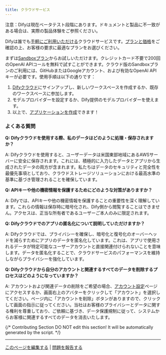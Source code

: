 ```yaml
---
title: クラウドサービス
---
```


<Info>
注意：Difyは現在ベータテスト段階にあります。ドキュメントと製品に不一致がある場合は、実際の製品体験をご参照ください。
</Info>

Difyは誰でも[手軽にご利用いただける](https://cloud.dify.ai/apps)クラウドサービスです。[プランと価格](https://dify.ai/pricing)をご確認の上、お客様の要求に最適なプランをお選びください。

まずは[Sandboxプラン](http://cloud.dify.ai/)からお試しいただけます。クレジットカード不要で200回のOpenAI APIコールを無料で試すことができます。クラウド版のSandboxプランのご利用には、GitHubまたはGoogleアカウント、および有効なOpenAI APIキーが必要です。使用手順は以下の通りです：

1. [Difyクラウド](https://cloud.dify.ai)にサインアップし、新しいワークスペースを作成するか、既存のワークスペースに参加します。
2. モデルプロバイダーを設定するか、Dify提供のモデルプロバイダーを使えます。
3. 以上で、[アプリケーションを作成](../guides/application-orchestrate/creating-an-application)できます！

### よくある質問

**Q: Difyクラウドを使用する際、私のデータはどのように処理・保存されますか？**

A: Difyクラウドを使用すると、ユーザーデータは米国東部地域にあるAWSサーバーに安全に保存されます。これには、積極的に入力したデータとアプリから生成されたデータの両方が含まれます。私たちはデータのセキュリティと完全性を最優先事項としており、クラウドストレージソリューションにおける最高水準の基準に基づき管理されることを確保しています。

**Q: APIキーや他の機密情報を保護するためにどのような対策がありますか？**

A: Difyでは、APIキーや他の機密情報を保護することの重要性を深く理解しています。これらの情報は保存時に暗号化され、Dify側から閲覧することはできません。アクセスは、正当な所有者であるユーザーご本人のみに限定されます。

**Q: Difyクラウドでのアプリの匿名化について説明していただけますか？**

A: Difyクラウドでは、プライバシーを確保し、暗号化と復号化のオーバーヘッドを減らすためにアプリのデータを匿名化しています。これは、アプリで使用されるデータが特定可能なユーザーアカウントと直接関連付けられないことを意味します。データを匿名化することで、クラウドサービスのパフォーマンスを維持しながらプライバシーを強化しています。

**Q: Difyクラウドから自分のアカウントと関連するすべてのデータを削除するプロセスはどのようになっていますか？**

A: アカウントおよび関連データの削除をご希望の場合、[アカウント設定](https://cloud.dify.ai/account)ページにアクセスするか、画面右上のアバターをクリックして「アカウント」を選択してください。ページ内に「アカウントを削除」ボタンがありますので、クリックして画面の指示に従ってください。当社はお客様のプライバシーとデータに関する権利を尊重しており、ご依頼に基づき、データ保護規制に従って、システムからお客様に関連するすべてのデータを消去いたします。

{/*
Contributing Section
DO NOT edit this section!
It will be automatically generated by the script.
*/}

---

[このページを編集する](https://github.com/langgenius/dify-docs/edit/main/ja-jp/getting-started/cloud.mdx) | [問題を報告する](https://github.com/langgenius/dify-docs/issues/new?title=ドキュメントの問題%3A%20&body=%23%23%20問題の説明%0A%3C%21--%20発見した問題について簡単に説明してください%20--%3E%0A%0A%23%23%20ページリンク%0Ahttps%3A%2F%2Fgithub.com%2Flanggenius%2Fdify-docs%2Fblob%2Fmain%2Fja-jp/getting-started%2Fcloud.mdx%0A%0A%23%23%20提案される変更%0A%3C%21--%20特定の変更案がある場合は、ここで説明してください%20--%3E%0A%0A%3C%21--%20ドキュメントの品質向上にご協力いただきありがとうございます！%20--%3E)

